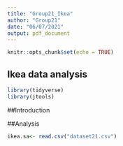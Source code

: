 ---
title: "Group21_Ikea"
author: "Group21"
date: "06/07/2021"
output: pdf_document
---

```{r setup, include=FALSE}
knitr::opts_chunk$set(echo = TRUE)
```

## Ikea data analysis


```{r library}
library(tidyverse)
library(jtools)
```
##Introduction


##Analysis

```{r glm}
ikea.sa<- read.csv("dataset21.csv")

```
